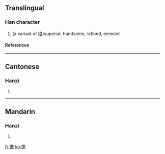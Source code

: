 ==Translingual==
===Han character===
{{Han char|rn=9|rad=人|as=10|sn=12|four=|canj=人人土尸 (OOGS)}}
# (a variant of [[俊]])superior, handsome, refined, eminent
====References====
{{Han ref|kx=0114.051|hdz=10203.090|uh=347A|ud=13434}}

----
==Cantonese==
===Hanzi===
{{yue-hanzi|jyut=|y=jeui6, jeun3}}
# {{defn|Cantonese}}

----
==Mandarin==
===Hanzi===
{{cmn-hanzi|pin=[[jùn]] ([[jun4]])|wg=chün<sup>4</sup>}}
# {{defn|Mandarin}}

[[fr:㑺]]
[[ko:㑺]]